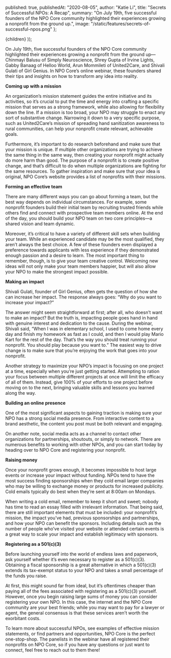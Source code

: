 
  published: true,
  publishedAt: "2020-08-05",
  author: "Katie Li",
  title: "Secrets of Successful NPOs: A Recap",
  summary:  "On July 19th, five successful founders of the NPO Core community highlighted their experiences growing a nonprofit from the ground up.",
  image: "/static/features/secrets-of-successful-npos.png"
};

  <BlogPost path={router.pathname} meta={meta}>
    {children}
  </BlogPost>
));

On July 19th, five successful founders of the NPO Core community highlighted their experiences growing a nonprofit from the ground up—Chinmayi Balusu of Simply Neuroscience, Shrey Gupta of Irvine Lights, Gabby Banaag of Helloo World, Arun Mommileti of United2Care, and Shivali Gulati of Girl Genius. In NPO Core’s online webinar, these founders shared their tips and insights on how to transform any idea into reality.

**Coming up with a mission**

An organization’s mission statement guides the entire initiative and its activities, so it’s crucial to put the time and energy into crafting a specific mission that serves as a strong framework, while also allowing for flexibility down the line. If a mission is too broad, your NPO may struggle to enact any sort of substantive change. Narrowing it down to a very specific purpose, such as United2Care’s mission of spreading hand sanitization awareness to rural communities, can help your nonprofit create relevant, achievable goals.

Furthermore, it’s important to do research beforehand and make sure that your mission is unique. If multiple other organizations are trying to achieve the same thing in the same way, then creating your nonprofit might actually do more harm than good. The purpose of a nonprofit is to create positive change, and that’s difficult to do when multiple organizations are fighting for the same resources. To gather inspiration and make sure that your idea is original, NPO Core’s website provides a list of nonprofits with their missions. 

**Forming an effective team**


There are many different ways you can go about forming a team, but the best way depends on individual circumstances. For example, some nonprofit founders build their initial team by recruiting trusted friends while others find and connect with prospective team members online. At the end of the day, you should build your NPO team on two core principles—a shared vision and team dynamic.

Moreover, it’s critical to have a variety of different skill sets when building your team. While an experienced candidate may be the most qualified, they aren’t always the best choice. A few of these founders even displayed a preference towards applicants with less experience if they demonstrated enough passion and a desire to learn. The most important thing to remember, though, is to give your team creative control. Welcoming new ideas will not only make your team members happier, but will also allow your NPO to make the strongest impact possible.

**Making an impact**

Shivali Gulati, founder of Girl Genius, often gets the question of how she can increase her impact. The response always goes: “Why do you want to increase your impact?”

The answer might seem straightforward at first; after all, who doesn’t want to make an impact? But the truth is, impacting people goes hand in hand with genuine interest and dedication to the cause. During the webinar, Shivali said, “When I was in elementary school, I used to come home every day and finish my homework as fast as I could, and then I would play Mario Kart for the rest of the day. That’s the way you should treat running your nonprofit. You should play because you want to.” The easiest way to drive change is to make sure that you’re enjoying the work that goes into your nonprofit.

Another strategy to maximize your NPO’s impact is focusing on one project at a time, especially when you’re just getting started. Attempting to ration your focus between multiple different projects at once will limit the efficacy of all of them. Instead, give 100% of your efforts to one project before moving on to the next, bringing valuable skills and lessons you learned along the way.

**Building an online presence**

One of the most significant aspects to gaining traction is making sure your NPO has a strong social media presence. From interactive content to a brand aesthetic, the content you post must be both relevant and engaging.

On another note, social media acts as a channel to contact other organizations for partnerships, shoutouts, or simply to network. There are numerous benefits to working with other NPOs, and you can start today by heading over to NPO Core and registering your nonprofit.

**Raising money**

Once your nonprofit grows enough, it becomes impossible to host large events or increase your impact without funding. NPOs tend to have the most success finding sponsorships when they cold email larger companies who may be willing to exchange money or products for increased publicity. Cold emails typically do best when they’re sent at 8:00am on Mondays.

When writing a cold email, remember to keep it short and sweet; nobody has time to read an essay filled with irrelevant information. That being said, there are still important elements that must be included: your nonprofit’s mission, the impact you’ve had, previous sponsorships and partnerships, and how your NPO can benefit the sponsors. Including details such as the number of people who’ve visited your website or attended certain events is a great way to scale your impact and establish legitimacy with sponsors.

**Registering as a 501(c)(3)**

Before launching yourself into the world of endless laws and paperwork, ask yourself whether it’s even necessary to register as a 501(c)(3). Obtaining a fiscal sponsorship is a great alternative in which a 501(c)(3) extends its tax-exempt status to your NPO and takes a small percentage of the funds you raise.

At first, this might sound far from ideal, but it’s oftentimes cheaper than paying all of the fees associated with registering as a 501(c)(3) yourself. However, once you begin raising large sums of money you can consider registering your own NPO. In this case, the internet and the NPO Core community are your best friends; while you may want to pay for a lawyer or agent, the general consensus is that these services aren’t worth the exorbitant costs.



To learn more about successful NPOs, see examples of effective mission statements, or find partners and opportunities, NPO Core is the perfect one-stop-shop. The panelists in the webinar have all registered their nonprofits on NPO Core, so if you have any questions or just want to connect, feel free to reach out to them there!
